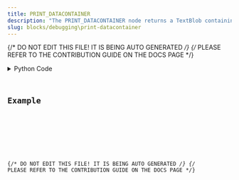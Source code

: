 ```yaml
---
title: PRINT_DATACONTAINER
description: "The PRINT_DATACONTAINER node returns a TextBlob containing input DataContainer information."
slug: blocks/debugging\print-datacontainer
---
```


{/* DO NOT EDIT THIS FILE! IT IS BEING AUTO GENERATED */}
{/* PLEASE REFER TO THE CONTRIBUTION GUIDE ON THE DOCS PAGE */}


<PythonDocsDisplay docstring={docstring} />
<details>
<summary>Python Code</summary>



<Code code={pythonCode} lang="py" wrap theme="dracula" />

[Find this Flojoy Block on GitHub](https://github.com/flojoy-ai/blocks/blob/main/blocks/DEBUGGING\PRINT_DATACONTAINER/PRINT_DATACONTAINER.py)

</details>

## Example


<GetHelpWidget />


<AppDisplay app={app} blockName="PRINT_DATACONTAINER" client:visible />


<Example />

{/* DO NOT EDIT THIS FILE! IT IS BEING AUTO GENERATED */}
{/* PLEASE REFER TO THE CONTRIBUTION GUIDE ON THE DOCS PAGE */}
